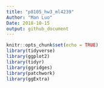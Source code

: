 ```yaml
---
title: "p8105_hw3_ml4239"
Author: "Man Luo"
Date: 2018-10-15
output: github_document
---
```


```r
knitr::opts_chunk$set(echo = TRUE)
library(tidyverse)
library(ggplot2)
library(tidyr)
library(ggridges)
library(patchwork)
library(ggExtra)
```